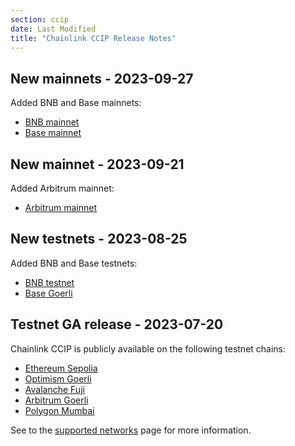 ```yaml
---
section: ccip
date: Last Modified
title: "Chainlink CCIP Release Notes"
---
```



## New mainnets - 2023-09-27

Added BNB and Base mainnets:

- [BNB mainnet](/ccip/supported-networks#bnb-chain-mainnet)
- [Base mainnet](/ccip/supported-networks#base-mainnet)

## New mainnet - 2023-09-21

Added Arbitrum mainnet:

- [Arbitrum mainnet](/ccip/supported-networks#arbitrum-mainnet)

## New testnets - 2023-08-25

Added BNB and Base testnets:

- [BNB testnet](/ccip/supported-networks#bnb-chain-testnet)
- [Base Goerli](/ccip/supported-networks#base-goerli)

## Testnet GA release - 2023-07-20

Chainlink CCIP is publicly available on the following testnet chains:

- [Ethereum Sepolia](/ccip/supported-networks#ethereum-sepolia)
- [Optimism Goerli](/ccip/supported-networks#optimism-goerli)
- [Avalanche Fuji](/ccip/supported-networks#avalanche-fuji)
- [Arbitrum Goerli](/ccip/supported-networks#arbitrum-goerli)
- [Polygon Mumbai](/ccip/supported-networks#polygon-mumbai)

See to the [supported networks](/ccip/supported-networks) page for more information.

## Mainnet Early Access - 2023-07-17

<Aside type="note" title="Mainnet Access">
  [Apply for Mainnet Early Access](https://chainlinkcommunity.typeform.com/ccip-form?#ref_id=ccip_docs) to get started.
</Aside>

Chainlink CCIP is available on the following networks:

- [Ethereum mainnet](/ccip/supported-networks#ethereum-mainnet)
- [Optimism mainnet](/ccip/supported-networks#optimism-mainnet)
- [Avalanche mainnet](/ccip/supported-networks#avalanche-mainnet)
- [Polygon mainnet](/ccip/supported-networks#polygon-mainnet)

See to the [supported networks](/ccip/supported-networks) page for more information.
